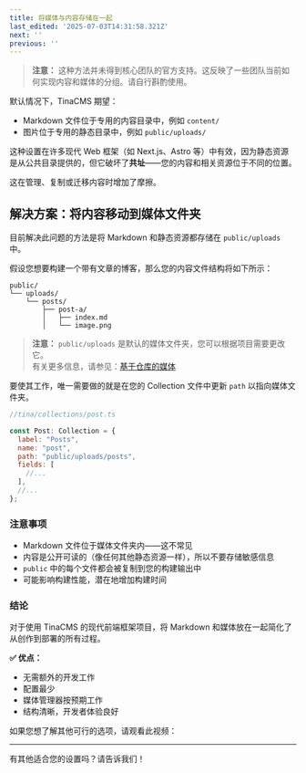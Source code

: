 ```yaml
---
title: 将媒体与内容存储在一起
last_edited: '2025-07-03T14:31:58.321Z'
next: ''
previous: ''
---
```


> **注意：** 这种方法并未得到核心团队的官方支持。这反映了一些团队当前如何实现内容和媒体的分组。请自行斟酌使用。

默认情况下，TinaCMS 期望：

* Markdown 文件位于专用的内容目录中，例如 `content/`
* 图片位于专用的静态目录中，例如 `public/uploads/`

这种设置在许多现代 Web 框架（如 Next.js、Astro 等）中有效，因为静态资源是从公共目录提供的，但它破坏了**共址**——您的内容和相关资源位于不同的位置。

这在管理、复制或迁移内容时增加了摩擦。

## 解决方案：将内容移动到媒体文件夹

目前解决此问题的方法是将 Markdown 和静态资源都存储在 `public/uploads` 中。

假设您想要构建一个带有文章的博客，那么您的内容文件结构将如下所示：

```
public/
└── uploads/
    └── posts/
        ├── post-a/
        │   ├── index.md
        │   └── image.png
```

> **注意：** `public/uploads` 是默认的媒体文件夹，您可以根据项目需要更改它。\
> 有关更多信息，请参见：[基于仓库的媒体](https://tina.io/docs/reference/media/repo-based#configuration)

要使其工作，唯一需要做的就是在您的 Collection 文件中更新 `path` 以指向媒体文件夹。

```javascript
//tina/collections/post.ts

const Post: Collection = {
  label: "Posts",
  name: "post",
  path: "public/uploads/posts",
  fields: [
    //...
  ],
  //...
};
```

### 注意事项

* Markdown 文件位于媒体文件夹内——这不常见
* 内容是公开可读的（像任何其他静态资源一样），所以不要存储敏感信息
* `public` 中的每个文件都会被复制到您的构建输出中
* 可能影响构建性能，潜在地增加构建时间

### 结论

对于使用 TinaCMS 的现代前端框架项目，将 Markdown 和媒体放在一起简化了从创作到部署的所有过程。

**✅ 优点：**

* 无需额外的开发工作
* 配置最少
* 媒体管理器按预期工作
* 结构清晰，开发者体验良好

如果您想了解其他可行的选项，请观看此视频：

<Youtube embedSrc="https://www.youtube.com/embed/JX90jbgAvRw" minutes="5" caption="在 GitHub 中存储 Markdown 的 3 种选项，适用于 TinaCMS" />

---

有其他适合您的设置吗？请告诉我们！